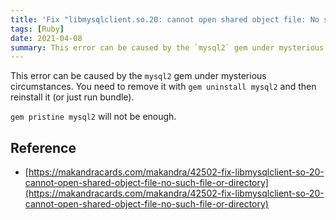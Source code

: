```yaml
---
title: 'Fix "libmysqlclient.so.20: cannot open shared object file: No such file or directory"'
tags: [Ruby]
date: 2021-04-08
summary: This error can be caused by the `mysql2` gem under mysterious circumstances.
---
```


This error can be caused by the `mysql2` gem under mysterious circumstances. You
need to remove it with `gem uninstall mysql2` and then reinstall it (or just run
bundle).

`gem pristine mysql2` will not be enough.

## Reference

- [https://makandracards.com/makandra/42502-fix-libmysqlclient-so-20-cannot-open-shared-object-file-no-such-file-or-directory](https://makandracards.com/makandra/42502-fix-libmysqlclient-so-20-cannot-open-shared-object-file-no-such-file-or-directory)

